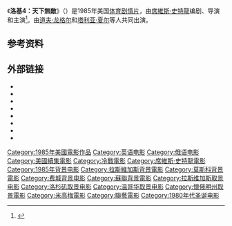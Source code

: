 {{Expand language|1=en|time=2020-07-14T09:41:37+00:00}}
{{noteTA
|G1=Movie
|G2=Show
}}
{{Infobox film
| name           = 洛奇4
| original_name = {{lang|en|''Rocky IV''}}
| image          = 
| caption        = 剧院上映海报
| director       = [[席維斯·史特龍|席維斯·史特龍]]
| producer       = {{Plainlist|
* {{tsl|en|Irwin Winkler|欧文·温克勒}}
* {{tsl|en|Robert Chartoff|罗伯特·查托夫}}
}}
| writer         = 席維斯·史特龍
| based_on       = 史泰龙的{{tsl|en|List of Rocky characters|洛奇角色列表|角色}}
| starring       = {{Plainlist|
* 席維斯·史特龍
* [[塔利亚·夏尔|塔利亚·夏尔]]
* {{tsl|en|Burt Young|伯特·扬}}
* [[卡爾·韋瑟斯|卡爾·韋瑟斯]]
* {{tsl|en|Brigitte Nielsen|布丽吉特·尼尔森}}
* [[道夫·龙格尔|道夫·龙格尔]]
}}
| music          = {{tsl|en|Vince DiCola|文斯·迪卡拉}}
| cinematography = [[比尔·巴特勒|比尔·巴特勒]]
| editing        = {{Plainlist|
* {{tsl|en|Don Zimmerman (film editor)|唐·齐默尔曼}}
* 约翰·W·惠勒（John W. Wheeler）
}}
| studio         = [[聯美|聯美]]<br />[[米高梅|米高梅]]<br>查托夫-温克勒制片公司
| distributor    = [[米高梅|米高梅/联美娱乐公司]]（美国）<br>[[聯合國際影業|聯合國際影業]]（海外）
| released       = {{Film date|1985|11|21|首映|1985|11|27|美国}}
| runtime        = 91分钟<br>93分钟（导演剪辑版）
| country        = 美国
| language       = 英语<br/>俄语
| budget         = 2800万美元<ref>{{Cite news |last=Harmetz |first=Aljean |title=At the Movies |date=1985-11-29 |work=The New York Times |url=https://www.nytimes.com/1985/11/29/movies/at-the-movies.html |access-date=2011-06-13}}</ref>
| gross          = 3.004亿美元
| cn_name    = 洛奇4
| hk_name    = 龍拳虎威
| tw_name    = 洛基第四集：天下無敵
| sg_name    = 石敢当大决战
| preceded_by =《[[洛奇3|洛奇3]]》
| followed_by =《[[洛奇5|洛奇5]]》
}}

《'''洛基4：天下無敵'''》（{{lang-en|''Rocky IV''}}）是1985年美国[[運動片|体育]][[剧情片|剧情片]]，由[[席維斯·史特龍|席維斯·史特龍]]编剧、导演和主演<ref name="Rocky IV">{{cite web|url=http://www.tcm.com/tcmdb/title/20886/Rocky-IV/|title=Rocky IV|work=TCM database|publisher=[[特纳经典电影频道|特纳经典电影频道]]|accessdate=February 28, 2016|archive-date=2020-10-21|archive-url=https://web.archive.org/web/20201021135105/https://www.tcm.com/tcmdb/title/20886/rocky-iv|dead-url=no}}</ref>。由[[道夫·龙格尔|道夫·龙格尔]]和[[塔利亚·夏尔|塔利亚·夏尔]]等人共同出演。

==参考资料==
{{reflist}}

== 外部链接 ==
{{Wikiquote}}
{{Portal|电影}}
* {{Amg title|41861}}
* {{AFI film|id=58336}}
* {{mojo title|rocky4}}
* {{IMDb title|0089927}}
* {{metacritic film|rocky-iv}}
* {{rotten-tomatoes|rocky_iv}}
* {{Douban}}
* {{Mtime}}

{{Rocky}}
{{席維斯·史特龍}}
{{DEFAULTSORT:Rocky IV}}
[[Category:1985年美國電影作品|Category:1985年美國電影作品]]
[[Category:英语电影|Category:英语电影]]
[[Category:俄语电影|Category:俄语电影]]
[[Category:美國續集電影|Category:美國續集電影]]
[[Category:冷戰電影|Category:冷戰電影]]
[[Category:席維斯·史特龍電影|Category:席維斯·史特龍電影]]
[[Category:1985年背景电影|Category:1985年背景电影]]
[[Category:拉斯維加斯背景電影|Category:拉斯維加斯背景電影]]
[[Category:莫斯科背景電影|Category:莫斯科背景電影]]
[[Category:费城背景电影|Category:费城背景电影]]
[[Category:蘇聯背景電影|Category:蘇聯背景電影]]
[[Category:拉斯维加斯取景电影|Category:拉斯维加斯取景电影]]
[[Category:洛杉矶取景电影|Category:洛杉矶取景电影]]
[[Category:温哥华取景电影|Category:温哥华取景电影]]
[[Category:懷俄明州取景電影|Category:懷俄明州取景電影]]
[[Category:米高梅電影|Category:米高梅電影]]
[[Category:聯藝電影|Category:聯藝電影]]
[[Category:1980年代圣诞电影|Category:1980年代圣诞电影]]